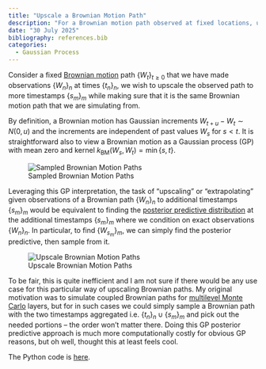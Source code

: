 ```yaml
---
title: "Upscale a Brownian Motion Path"
description: "For a Brownian motion path observed at fixed locations, upscale the resolution using conditioning using the fact that a Brownian motion is a Gaussian process."
date: "30 July 2025"
bibliography: references.bib
categories:
  - Gaussian Process
---
```


Consider a fixed [Brownian motion](https://en.wikipedia.org/wiki/Wiener_process) path $\{W_t\}_{t \ge 0}$ that we have made observations $\{W_n\}_n$ at times $\{t_n\}_n$, we wish to upscale the observed path to more timestamps $\{s_m\}_m$ while making sure that it is the same Brownian motion path that we are simulating from. 

By definition, a Brownian motion has Gaussian increments $W_{t+u} - W_t \sim N(0, u)$ and the increments are independent of past values $W_s$ for $s < t$. It is straightforward also to view a Brownian motion as a Gaussian process (GP) with mean zero and kernel $k_\text{BM}(W_s, W_t) = \min\{s, t\}$.

![Sampled Brownian Motion Paths](./sampled_brownian_paths.png)


Leveraging this GP interpretation, the task of "upscaling" or "extrapolating" given observations of a Brownian path $\{W_n\}_n$ to additional timestamps $\{s_m\}_m$ would be equivalent to finding the [posterior predictive distribution](https://shusheng3927.github.io/posts/2024-10-13-basic-GP-regression-formula/) at the additional timestamps $\{s_m\}_m$ where we condition on exact observations $\{W_n\}_n$. In particular, to find $\{W_{s_m}\}_m$, we can simply find the posterior predictive, then sample from it. 

![Upscale Brownian Motion Paths](./upscale_brownian_path.png)

To be fair, this is quite inefficient and I am not sure if there would be any use case for this particular way of upscaling Brownian paths. My original motivation was to simulate coupled Brownian paths for [multilevel Monte Carlo](https://en.wikipedia.org/wiki/Multilevel_Monte_Carlo_method) layers, but for in such cases we could simply sample a Brownian path with the two timestamps aggregated i.e. $\{t_n\}_n \cup \{s_m\}_m$ and pick out the needed portions -- the order won't matter there. Doing this GP posterior predictive approach is much more computationally costly for obvious GP reasons, but oh well, thought this at least feels cool. 

The Python code is [here](./brownian_up_resolution.py).  